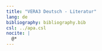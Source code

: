 ```yaml
---
title: "VERA3 Deutsch - Literatur"
lang: de
bibliography: bibliography.bib
csl: ../apa.csl
nocite: |
  @*
---
```

